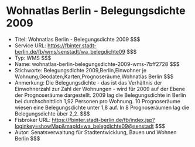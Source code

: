 # Wohnatlas Berlin - Belegungsdichte 2009
- Titel: Wohnatlas Berlin - Belegungsdichte 2009 $$$
- Service URL: https://fbinter.stadt-berlin.de/fb/wms/senstadt/wa_belegdichte09 $$$
- Typ: WMS $$$
- Name: wohnatlas-berlin-belegungsdichte-2009-wms-7bff2728 $$$
- Stichworte: Belegungsdichte 2009,Berlin,Einwohner je Wohnung,Geodaten,Karten,Prognoseräume,Wohnatlas Berlin $$$
- Anmerkung: Die Belegungsdichte - das ist das Verhältnis der Einwohnerzahl zur Zahl der Wohnungen - wird für 2009 auf der Ebene der Prognoseräume dargestellt. 2009 lag die Belegungsdichte in Berlin bei durchschnittlich 1,92 Personen pro Wohnung. 10 Prognoseräume wiesen eine Belegungsdichte unter 1,8 auf. In 8 Prognoseräumen lag die Belegungsdichte über 2,2. $$$
- Fisbroker URL: https://fbinter.stadt-berlin.de/fb/index.jsp?loginkey=showMap&mapId=wa_belegdichte09@senstadt $$$
- Autor: Senatsverwaltung für Stadtentwicklung, Bauen und Wohnen Berlin $$$
